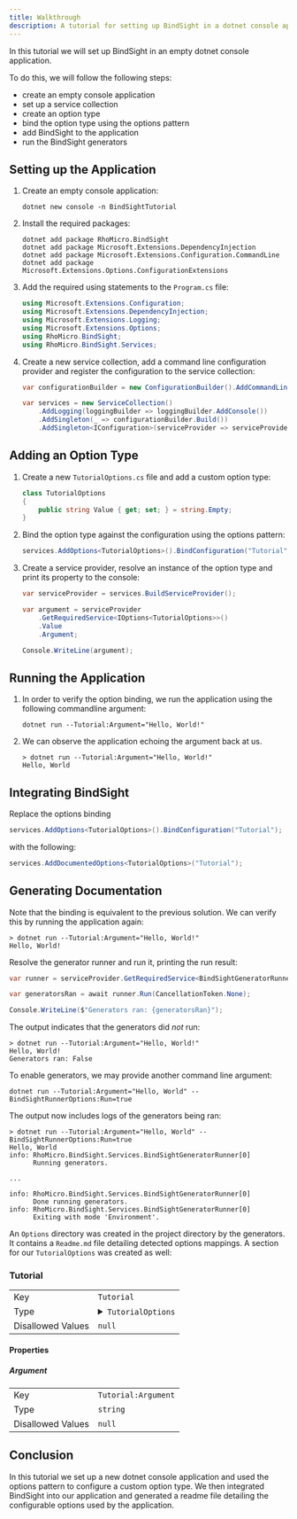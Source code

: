 ```yaml
---
title: Walkthrough
description: A tutorial for setting up BindSight in a dotnet console application.
---
```



In this tutorial we will set up BindSight in an empty dotnet console application.

To do this, we will follow the following steps:
- create an empty console application
- set up a service collection
- create an option type
- bind the option type using the options pattern
- add BindSight to the application
- run the BindSight generators

##  Setting up the Application

<Steps>

1. Create an empty console application:

    ```
    dotnet new console -n BindSightTutorial
    ```

2. Install the required packages:

    ```
    dotnet add package RhoMicro.BindSight
    dotnet add package Microsoft.Extensions.DependencyInjection
    dotnet add package Microsoft.Extensions.Configuration.CommandLine
    dotnet add package Microsoft.Extensions.Options.ConfigurationExtensions
    ```

3. Add the required using statements to the `Program.cs` file:

    ```cs
    using Microsoft.Extensions.Configuration;
    using Microsoft.Extensions.DependencyInjection;
    using Microsoft.Extensions.Logging;
    using Microsoft.Extensions.Options;
    using RhoMicro.BindSight;
    using RhoMicro.BindSight.Services;
    ```

4. Create a new service collection, add a command line configuration provider and register the configuration to the service collection:

    ```cs
    var configurationBuilder = new ConfigurationBuilder().AddCommandLine(args);

    var services = new ServiceCollection()
        .AddLogging(loggingBuilder => loggingBuilder.AddConsole())
        .AddSingleton(_ => configurationBuilder.Build())
        .AddSingleton<IConfiguration>(serviceProvider => serviceProvider.GetRequiredService<IConfigurationRoot>());
    ```

</Steps>

## Adding an Option Type

<Steps>

1. Create a new `TutorialOptions.cs` file and add a custom option type:

    ```cs
    class TutorialOptions
    {
        public string Value { get; set; } = string.Empty;
    }
    ```

2. Bind the option type against the configuration using the options pattern:

    ```cs
    services.AddOptions<TutorialOptions>().BindConfiguration("Tutorial");
    ```

3. Create a service provider, resolve an instance of the option type and print its property to the console:

    ```cs
    var serviceProvider = services.BuildServiceProvider();

    var argument = serviceProvider
        .GetRequiredService<IOptions<TutorialOptions>>()
        .Value
        .Argument;

    Console.WriteLine(argument);
    ```

</Steps>

## Running the Application

<Steps>

1. In order to verify the option binding, we run the application using the following commandline argument:

    ```
    dotnet run --Tutorial:Argument="Hello, World!"
    ```

2. We can observe the application echoing the argument back at us.

    ```
    > dotnet run --Tutorial:Argument="Hello, World!"
    Hello, World
    ```

</Steps>

## Integrating BindSight

Replace the options binding
```cs
services.AddOptions<TutorialOptions>().BindConfiguration("Tutorial");
```

with the following:

```cs
services.AddDocumentedOptions<TutorialOptions>("Tutorial");
```

## Generating Documentation

Note that the binding is equivalent to the previous solution.
We can verify this by running the application again:
```
> dotnet run --Tutorial:Argument="Hello, World!"
Hello, World!
```

Resolve the generator runner and run it, printing the run result:
```cs
var runner = serviceProvider.GetRequiredService<BindSightGeneratorRunner>();

var generatorsRan = await runner.Run(CancellationToken.None);

Console.WriteLine($"Generators ran: {generatorsRan}");
```

The output indicates that the generators did *not* run:
```
> dotnet run --Tutorial:Argument="Hello, World!"
Hello, World!
Generators ran: False
```

To enable generators, we may provide another command line argument:
```
dotnet run --Tutorial:Argument="Hello, World" --BindSightRunnerOptions:Run=true
```

The output now includes logs of the generators being ran:
```
> dotnet run --Tutorial:Argument="Hello, World" --BindSightRunnerOptions:Run=true
Hello, World
info: RhoMicro.BindSight.Services.BindSightGeneratorRunner[0]
      Running generators.

...

info: RhoMicro.BindSight.Services.BindSightGeneratorRunner[0]
      Done running generators.
info: RhoMicro.BindSight.Services.BindSightGeneratorRunner[0]
      Exiting with mode 'Environment'.
```

An `Options` directory was created in the project directory by the generators.
It contains a `Readme.md` file detailing detected options mappings.
A section for our `TutorialOptions` was created as well:

### Tutorial
|  |  |
| -- | -- |
| Key | `Tutorial` |
| Type | <details><summary>```TutorialOptions```</summary>```TutorialOptions```</details> |
| Disallowed Values | `null` |
#### Properties
##### Argument
|  |  |
| -- | -- |
| Key | `Tutorial:Argument` |
| Type | ``string`` |
| Disallowed Values | `null` |

## Conclusion

In this tutorial we set up a new dotnet console application and used the options pattern to configure a custom option type.
We then integrated BindSight into our application and generated a readme file detailing the configurable options used by the application.
